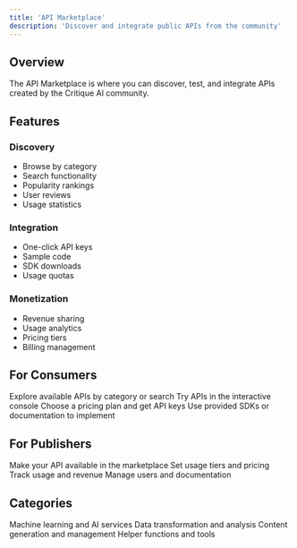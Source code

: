 ```yaml
---
title: 'API Marketplace'
description: 'Discover and integrate public APIs from the community'
---
```


## Overview

The API Marketplace is where you can discover, test, and integrate APIs created by the Critique AI community.

## Features

### Discovery
- Browse by category
- Search functionality
- Popularity rankings
- User reviews
- Usage statistics

### Integration
- One-click API keys
- Sample code
- SDK downloads
- Usage quotas

### Monetization
- Revenue sharing
- Usage analytics
- Pricing tiers
- Billing management

## For Consumers

<Steps>
  <Step title="Browse">
    Explore available APIs by category or search
  </Step>
  
  <Step title="Test">
    Try APIs in the interactive console
  </Step>
  
  <Step title="Subscribe">
    Choose a pricing plan and get API keys
  </Step>
  
  <Step title="Integrate">
    Use provided SDKs or documentation to implement
  </Step>
</Steps>

## For Publishers

<Steps>
  <Step title="Publish">
    Make your API available in the marketplace
  </Step>
  
  <Step title="Price">
    Set usage tiers and pricing
  </Step>
  
  <Step title="Monitor">
    Track usage and revenue
  </Step>
  
  <Step title="Support">
    Manage users and documentation
  </Step>
</Steps>

## Categories

<CardGroup cols={2}>
  <Card title="AI & ML" icon="robot">
    Machine learning and AI services
  </Card>
  
  <Card title="Data Processing" icon="database">
    Data transformation and analysis
  </Card>
  
  <Card title="Content" icon="newspaper">
    Content generation and management
  </Card>
  
  <Card title="Utilities" icon="wrench">
    Helper functions and tools
  </Card>
</CardGroup> 